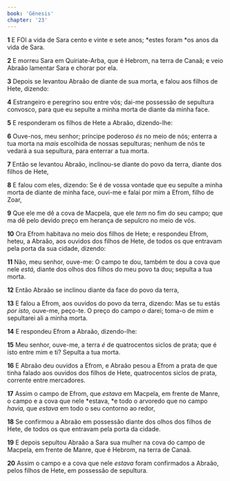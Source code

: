 ```yaml
---
book: 'Gênesis'
chapter: '23'
---
```


**1** E FOI a vida de Sara cento e vinte e sete anos; *estes foram *os anos da vida de Sara.

**2** E morreu Sara em Quiriate-Arba, que é Hebrom, na terra de Canaã; e veio Abraão lamentar Sara e chorar por ela.

**3** Depois se levantou Abraão de diante de sua morta, e falou aos filhos de Hete, dizendo:

**4** Estrangeiro e peregrino sou entre vós; dai-me possessão de sepultura convosco, para que eu sepulte a minha morta de diante da minha face.

**5** E responderam os filhos de Hete a Abraão, dizendo-lhe:

**6** Ouve-nos, meu senhor; príncipe poderoso _és_ no meio de nós; enterra a tua morta na _mais_ escolhida de nossas sepulturas; nenhum de nós te vedará a sua sepultura, para enterrar a tua morta.

**7** Então se levantou Abraão, inclinou-se diante do povo da terra, diante dos filhos de Hete,

**8** E falou com eles, dizendo: Se é de vossa vontade que eu sepulte a minha morta de diante de minha face, ouvi-me e falai por mim a Efrom, filho de Zoar,

**9** Que ele me dê a cova de Macpela, que ele _tem_ no fim do seu campo; que ma dê pelo devido preço em herança de sepulcro no meio de vós.

**10** Ora Efrom habitava no meio dos filhos de Hete; e respondeu Efrom, heteu, a Abraão, aos ouvidos dos filhos de Hete, de todos os que entravam pela porta da sua cidade, dizendo:

**11** Não, meu senhor, ouve-me: O campo te dou, também te dou a cova que nele _está,_ diante dos olhos dos filhos do meu povo ta dou; sepulta a tua morta.

**12** Então Abraão se inclinou diante da face do povo da terra,

**13** E falou a Efrom, aos ouvidos do povo da terra, dizendo: Mas se tu estás _por isto,_ ouve-me, peço-te. O preço do campo _o_ darei; toma-o de mim e sepultarei ali a minha morta.

**14** E respondeu Efrom a Abraão, dizendo-lhe:

**15** Meu senhor, ouve-me, a terra _é_ de quatrocentos siclos de prata; que é isto entre mim e ti? Sepulta a tua morta.

**16** E Abraão deu ouvidos a Efrom, e Abraão pesou a Efrom a prata de que tinha falado aos ouvidos dos filhos de Hete, quatrocentos siclos de prata, corrente entre mercadores.

**17** Assim o campo de Efrom, que _estava_ em Macpela, em frente de Manre, o campo e a cova que nele *estava, *e todo o arvoredo que no campo _havia,_ que _estava_ em todo o seu contorno ao redor,

**18** Se confirmou a Abraão em possessão diante dos olhos dos filhos de Hete, de todos os que entravam pela porta da cidade.

**19** E depois sepultou Abraão a Sara sua mulher na cova do campo de Macpela, em frente de Manre, que é Hebrom, na terra de Canaã.

**20** Assim o campo e a cova que nele _estava_ foram confirmados a Abraão, pelos filhos de Hete, em possessão de sepultura.
